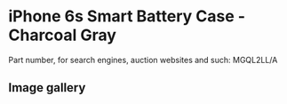 
# iPhone 6s Smart Battery Case - Charcoal Gray

Part number, for search engines, auction websites and such: MGQL2LL/A

## Image gallery

<div style={{ width: "768px" }}>
  <GalleryComponent
    images={[
      {
        original: "/everysource/MGQL2.png",
        thumbnail: "/everypreview/MGQL2.png",
      },
      {
        original: "/everysource/MGQL2_AV1_GOLD.png",
        thumbnail: "/everypreview/MGQL2_AV1_GOLD.png",
      },
      {
        original: "/everysource/MGQL2_AV1_SILVER.png",
        thumbnail: "/everypreview/MGQL2_AV1_SILVER.png",
      },
      {
        original: "/everysource/MGQL2_AV1_SPACE_GRAY.png",
        thumbnail: "/everypreview/MGQL2_AV1_SPACE_GRAY.png",
      },
      {
        original: "/everysource/MGQL2_AV2.png",
        thumbnail: "/everypreview/MGQL2_AV2.png",
      },
      {
        original: "/everysource/MGQL2_AV3.png",
        thumbnail: "/everypreview/MGQL2_AV3.png",
      },
      {
        original: "/everysource/MGQL2_AV4.png",
        thumbnail: "/everypreview/MGQL2_AV4.png",
      }
    ]}
  />
</div>